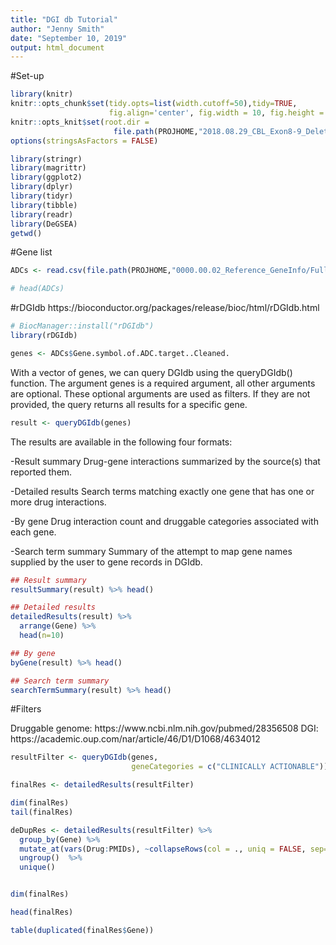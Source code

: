 ```yaml
---
title: "DGI db Tutorial"
author: "Jenny Smith"
date: "September 10, 2019"
output: html_document
---
```


#Set-up 

```r
library(knitr)
knitr::opts_chunk$set(tidy.opts=list(width.cutoff=50),tidy=TRUE, 
                      fig.align='center', fig.width = 10, fig.height = 10)
knitr::opts_knit$set(root.dir =
                       file.path(PROJHOME,"2018.08.29_CBL_Exon8-9_Deletions/AAML1031/"))
options(stringsAsFactors = FALSE)

```

```r
library(stringr)
library(magrittr)
library(ggplot2)
library(dplyr)
library(tidyr)
library(tibble)
library(readr)
library(DeGSEA)
getwd()
```


#Gene list

```r
ADCs <- read.csv(file.path(PROJHOME,"0000.00.02_Reference_GeneInfo/Full_ADC_Target_Database_rmDuplicates_08.28.2019.csv"), row.names = 1)

# head(ADCs)
```


#rDGIdb 
https://bioconductor.org/packages/release/bioc/html/rDGIdb.html


```r
# BiocManager::install("rDGIdb")
library(rDGIdb)
```

```r
genes <- ADCs$Gene.symbol.of.ADC.target..Cleaned.
```

With a vector of genes, we can query DGIdb using the queryDGIdb() function. The argument
genes is a required argument, all other arguments are optional. These optional arguments
are used as filters. If they are not provided, the query returns all results for a specific gene.

```r
result <- queryDGIdb(genes)
```


The results are available in the following four formats:

-Result summary Drug-gene interactions summarized by the source(s) that reported them.

-Detailed results Search terms matching exactly one gene that has one or more drug interactions.

-By gene Drug interaction count and druggable categories associated with each gene.

-Search term summary Summary of the attempt to map gene names supplied by the user
to gene records in DGIdb.

```r
## Result summary
resultSummary(result) %>% head()
```

```r
## Detailed results
detailedResults(result) %>% 
  arrange(Gene) %>%
  head(n=10)
```

```r
## By gene
byGene(result) %>% head()
```

```r
## Search term summary
searchTermSummary(result) %>% head()
```


#Filters 

Druggable genome: https://www.ncbi.nlm.nih.gov/pubmed/28356508
DGI: https://academic.oup.com/nar/article/46/D1/D1068/4634012

```r
resultFilter <- queryDGIdb(genes, 
                           geneCategories = c("CLINICALLY ACTIONABLE"))

```

```r
finalRes <- detailedResults(resultFilter)  

dim(finalRes)
tail(finalRes)
```

```r
deDupRes <- detailedResults(resultFilter) %>% 
  group_by(Gene) %>% 
  mutate_at(vars(Drug:PMIDs), ~collapseRows(col = ., uniq = FALSE, sep="; ")) %>% 
  ungroup()  %>%
  unique()


dim(finalRes)
```

```r
head(finalRes)

table(duplicated(finalRes$Gene))
```


